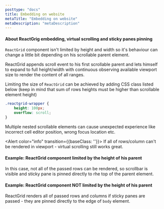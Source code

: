 ```yaml
---
posttype: "docs"
title: Embedding on website
metaTitle: "Embedding on website"
metaDescription: "metaDescription"
---
```



#### About ReactGrig embedding, virtual scrolling and sticky panes pinning

`ReactGrid` component isn't limited by height and width so it's behaviour can change a little bit depending on his scrollable parent element.

ReactGrid appends scroll event to his first scrollable parent and lets himself to expand to full height/width with 
continuous observing available viewport size to render the content of all ranges. 

Limiting the size of `ReactGrid` can be achieved by adding CSS class listed below 
(keep in mind that sum of rows heights must be higher than scrollable element height)

```css
.reactgrid-wrapper {
    height: 100px;
    overflow: scroll;
}
```

Multiple nested scrollable elements can cause unexpected experience like incorrect cell editor position, wrong focus location etc.

<Alert color="info" transition={{baseClass: ''}}>
	<i class="fas fa-exclamation-circle pr-2"></i>
	If all of rows/column can't be rendered in viewport - virtual scrolling still works great.
</Alert>

#### Example: ReactGrid component limited by the height of his parent

<div className={'py-4'}>
    <LimitedHeightByParentSample/>
</div>  

In this case, not all of the passed rows can be rendered, so scrollbar is visible and sticky pane is pinned directly to rhe top of the 
parent element. 

#### Example: ReactGrid component NOT limited by the height of his parent

<div className={'py-4'}>
    <NotLimitedHeightByParentSample />
</div>    

ReactGrid renders all of passed rows and columns if sticky panes are passed - they are pinned directly to the edge 
of `body` element.